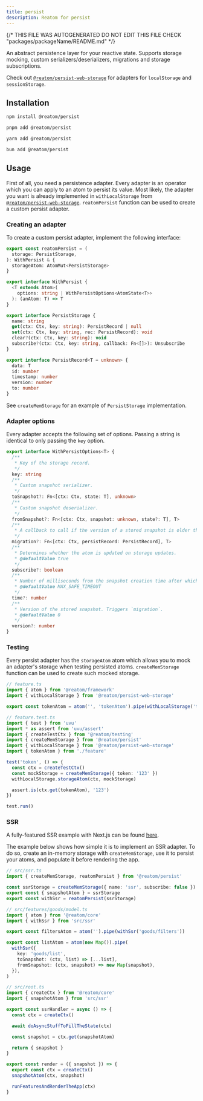 ```yaml
---
title: persist
description: Reatom for persist
---
```


{/* THIS FILE WAS AUTOGENERATED
DO NOT EDIT THIS FILE 
CHECK "packages/packageName/README.md" */}



An abstract persistence layer for your reactive state. Supports storage mocking, custom serializers/deserializers, migrations and storage subscriptions.

Check out [`@reatom/persist-web-storage`](/package/persist-web-storage) for adapters for `localStorage` and `sessionStorage`.

## Installation

<Tabs>
<TabItem label="npm">

  ```sh
npm install @reatom/persist
  ```

</TabItem>
<TabItem label="pnpm">

  ```sh
pnpm add @reatom/persist
  ```

</TabItem>
<TabItem label="yarn">

  ```sh
yarn add @reatom/persist
  ```

</TabItem>
<TabItem label="bun">

  ```sh
bun add @reatom/persist
  ```

</TabItem>
</Tabs>

## Usage

First of all, you need a persistence adapter. Every adapter is an operator which you can apply to an atom to persist its value. Most likely, the adapter you want is already implemented in `withLocalStorage` from [`@reatom/persist-web-storage`](/package/persist-web-storage). `reatomPersist` function can be used to create a custom persist adapter.

### Creating an adapter

To create a custom persist adapter, implement the following interface:

```ts
export const reatomPersist = (
  storage: PersistStorage,
): WithPersist & {
  storageAtom: AtomMut<PersistStorage>
}

export interface WithPersist {
  <T extends Atom>(
    options: string | WithPersistOptions<AtomState<T>>
  ): (anAtom: T) => T
}

export interface PersistStorage {
  name: string
  get(ctx: Ctx, key: string): PersistRecord | null
  set(ctx: Ctx, key: string, rec: PersistRecord): void
  clear?(ctx: Ctx, key: string): void
  subscribe?(ctx: Ctx, key: string, callback: Fn<[]>): Unsubscribe
}

export interface PersistRecord<T = unknown> {
  data: T
  id: number
  timestamp: number
  version: number
  to: number
}
```

See `createMemStorage` for an example of `PersistStorage` implementation.

### Adapter options

Every adapter accepts the following set of options. Passing a string is identical to only passing the `key` option.

```ts
export interface WithPersistOptions<T> {
  /**
   * Key of the storage record.
   */
  key: string
  /**
   * Custom snapshot serializer.
   */
  toSnapshot?: Fn<[ctx: Ctx, state: T], unknown>
  /**
   * Custom snapshot deserializer.
   */
  fromSnapshot?: Fn<[ctx: Ctx, snapshot: unknown, state?: T], T>
  /**
   * A callback to call if the version of a stored snapshot is older than `version` option.
   */
  migration?: Fn<[ctx: Ctx, persistRecord: PersistRecord], T>
  /**
   * Determines whether the atom is updated on storage updates.
   * @defaultValue true
   */
  subscribe?: boolean
  /**
   * Number of milliseconds from the snapshot creation time after which it will be deleted.
   * @defaultValue MAX_SAFE_TIMEOUT
   */
  time?: number
  /**
   * Version of the stored snapshot. Triggers `migration`.
   * @defaultValue 0
   */
  version?: number
}
```

### Testing

Every persist adapter has the `storageAtom` atom which allows you to mock an adapter's storage when testing persisted atoms. `createMemStorage` function can be used to create such mocked storage.

```ts
// feature.ts
import { atom } from '@reatom/framework'
import { withLocalStorage } from '@reatom/persist-web-storage'

export const tokenAtom = atom('', 'tokenAtom').pipe(withLocalStorage('token'))
```

```ts
// feature.test.ts
import { test } from 'uvu'
import * as assert from 'uvu/assert'
import { createTestCtx } from '@reatom/testing'
import { createMemStorage } from '@reatom/persist'
import { withLocalStorage } from '@reatom/persist-web-storage'
import { tokenAtom } from './feature'

test('token', () => {
  const ctx = createTestCtx()
  const mockStorage = createMemStorage({ token: '123' })
  withLocalStorage.storageAtom(ctx, mockStorage)

  assert.is(ctx.get(tokenAtom), '123')
})

test.run()
```

### SSR

A fully-featured SSR example with Next.js can be found [here](https://github.com/artalar/reatom-nextjs).

The example below shows how simple it is to implement an SSR adapter. To do so, create an in-memory storage with `createMemStorage`, use it to persist your atoms, and populate it before rendering the app.

```ts
// src/ssr.ts
import { createMemStorage, reatomPersist } from '@reatom/persist'

const ssrStorage = createMemStorage({ name: 'ssr', subscribe: false })
export const { snapshotAtom } = ssrStorage
export const withSsr = reatomPersist(ssrStorage)
```

```ts
// src/features/goods/model.ts
import { atom } from '@reatom/core'
import { withSsr } from 'src/ssr'

export const filtersAtom = atom('').pipe(withSsr('goods/filters'))

export const listAtom = atom(new Map()).pipe(
  withSsr({
    key: 'goods/list',
    toSnapshot: (ctx, list) => [...list],
    fromSnapshot: (ctx, snapshot) => new Map(snapshot),
  }),
)
```

```ts
// src/root.ts
import { createCtx } from '@reatom/core'
import { snapshotAtom } from 'src/ssr'

export const ssrHandler = async () => {
  const ctx = createCtx()

  await doAsyncStuffToFillTheState(ctx)

  const snapshot = ctx.get(snapshotAtom)

  return { snapshot }
}

export const render = ({ snapshot }) => {
  export const ctx = createCtx()
  snapshotAtom(ctx, snapshot)

  runFeaturesAndRenderTheApp(ctx)
}
```
